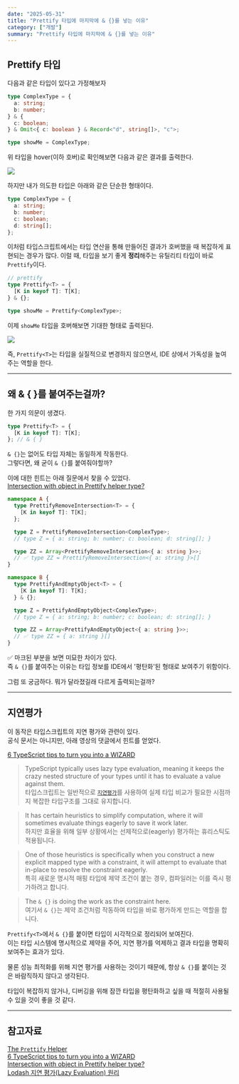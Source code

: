 ```yaml
---
date: "2025-05-31"
title: "Prettify 타입에 마지막에 & {}를 넣는 이유"
category: ["개발"]
summary: "Prettify 타입에 마지막에 & {}를 넣는 이유"
---
```


## Prettify 타입

다음과 같은 타입이 있다고 가정해보자

```ts
type ComplexType = {
  a: string;
  b: number;
} & {
  c: boolean;
} & Omit<{ c: boolean } & Record<"d", string[]>, "c">;

type showMe = ComplexType;
```

위 타입을 hover(이하 호버)로 확인해보면 다음과 같은 결과를 출력한다.

![](./complex-type.png)

하지만 내가 의도한 타입은 아래와 같은 단순한 형태이다.

```ts
type ComplexType = {
  a: string;
  b: number;
  c: boolean;
  d: string[];
};
```

이처럼 타입스크립트에서는 타입 연산을 통해 만들어진 결과가 호버했을 때 복잡하게 표현되는 경우가 많다. 이럴 때, 타입을 보기 좋게 **정리**해주는 유틸리티 타입이 바로 `Prettify`이다.

```ts
// prettify
type Prettify<T> = {
  [K in keyof T]: T[K];
} & {};

type showMe = Prettify<ComplexType>;
```

이제 `showMe` 타입을 호버해보면 기대한 형태로 출력된다.

![](./prettify-type.png)

즉, `Prettify<T>`는 타입을 실질적으로 변경하지 않으면서, IDE 상에서 가독성을 높여주는 역할을 한다.

---

## 왜 & &#123; &#125;를 붙여주는걸까?

한 가지 의문이 생겼다.

```ts
type Prettify<T> = {
  [K in keyof T]: T[K];
}; // & { }
```

`& {}`는 없어도 타입 자체는 동일하게 작동한다.  
그렇다면, 왜 굳이 `& {}`를 붙여줘야할까?

이에 대한 힌트는 아래 질문에서 찾을 수 있었다.  
[Intersection with object in Prettify helper type?](https://stackoverflow.com/questions/78453542/intersection-with-object-in-prettify-helper-type)

```ts
namespace A {
  type PrettifyRemoveIntersection<T> = {
    [K in keyof T]: T[K];
  };

  type Z = PrettifyRemoveIntersection<ComplexType>;
  // type Z = { a: string; b: number; c: boolean; d: string[]; }

  type ZZ = Array<PrettifyRemoveIntersection<{ a: string }>>;
  // ✅ type ZZ = PrettifyRemoveIntersection<{ a: string }>[]
}

namespace B {
  type PrettifyAndEmptyObject<T> = {
    [K in keyof T]: T[K];
  } & {};

  type Z = PrettifyAndEmptyObject<ComplexType>;
  // type Z = { a: string; b: number; c: boolean; d: string[]; }

  type ZZ = Array<PrettifyAndEmptyObject<{ a: string }>>;
  // ✅ type ZZ = { a: string }[]
}
```

✅ 마크된 부분을 보면 미묘한 차이가 있다.  
즉 `& {}`를 붙여주는 이유는 타입 정보를 IDE에서 '평탄화'된 형태로 보여주기 위함이다.

그럼 또 궁금하다. 뭐가 달라졌길래 다르게 출력되는걸까?

---

## 지연평가

이 동작은 타입스크립트의 지연 평가와 관련이 있다.  
공식 문서는 아니지만, 아래 영상의 댓글에서 힌트를 얻었다.

[6 TypeScript tips to turn you into a WIZARD](https://youtu.be/lraHlXpuhKs?si=2REPzVd1X4hlEyc_)

> TypeScript typically uses lazy type evaluation, meaning it keeps the crazy nested structure of your types until it has to evaluate a value against them.  
> 타입스크립트는 일반적으로 [`지연평가`](https://inpa.tistory.com/entry/LODASH-%F0%9F%93%9A-%EC%A7%80%EC%97%B0-%ED%8F%89%EA%B0%80-%EC%9B%90%EB%A6%AC-lodash%EB%8A%94-%EC%98%A4%ED%9E%88%EB%A0%A4-%EC%84%B1%EB%8A%A5%EC%9D%B4-%EC%A2%8B%EC%9D%84-%EC%88%98-%EC%9E%88%EB%8B%A4)를 사용하여 실제 타입 비교가 필요한 시점까지 복잡한 타입구조를 그대로 유지합니다.

> It has certain heuristics to simplify computation, where it will sometimes evaluate things eagerly to save it work later.  
> 하지만 효율을 위해 일부 상황에서는 선제적으로(eagerly) 평가하는 휴리스틱도 적용됩니다.

> One of those heuristics is specifically when you construct a new explicit mapped type with a constraint, it will attempt to evaluate that in-place to resolve the constraint eagerly.  
> 특히 새로운 명시적 매핑 타입에 제약 조건이 붙는 경우, 컴파일러는 이를 즉시 평가하려고 합니다.

> The `& {}` is doing the work as the constraint here.  
> 여기서 `& {}`는 제약 조건처럼 작동하여 타입을 바로 평가하게 만드는 역할을 합니다.

`Prettify<T>`에서 `& {}`를 붙이면 타입이 시각적으로 정리되어 보여진다.  
이는 타입 시스템에 명시적으로 제약을 주어, 지연 평가를 억제하고 결과 타입을 명확히 보여주는 효과가 있다.

물론 성능 최적화를 위해 지연 평가를 사용하는 것이기 때문에, 항상 `& {}`를 붙이는 것은 바람직하지 않다고 생각된다.

타입이 복잡하지 않거나, 디버깅을 위해 잠깐 타입을 평탄화하고 싶을 때 적절히 사용될 수 있을 것이 좋을 것 같다.

---

## 참고자료

[The `Prettify` Helper](https://www.totaltypescript.com/concepts/the-prettify-helper)  
[6 TypeScript tips to turn you into a WIZARD](https://youtu.be/lraHlXpuhKs?si=v1jHZVR-9GdkO9Sq)  
[Intersection with object in Prettify helper type?](https://stackoverflow.com/questions/78453542/intersection-with-object-in-prettify-helper-type)  
[Lodash 지연 평가(Lazy Evaluation) 원리](https://inpa.tistory.com/entry/LODASH-%F0%9F%93%9A-%EC%A7%80%EC%97%B0-%ED%8F%89%EA%B0%80-%EC%9B%90%EB%A6%AC-lodash%EB%8A%94-%EC%98%A4%ED%9E%88%EB%A0%A4-%EC%84%B1%EB%8A%A5%EC%9D%B4-%EC%A2%8B%EC%9D%84-%EC%88%98-%EC%9E%88%EB%8B%A4)
